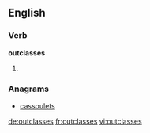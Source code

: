 ==English==

===Verb===
'''outclasses'''

# {{en-third-person singular of|outclass}}

===Anagrams===
* [[cassoulets#English|cassoulets]]

[[de:outclasses]]
[[fr:outclasses]]
[[vi:outclasses]]